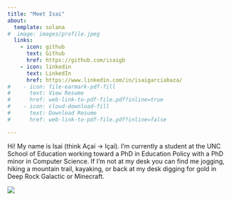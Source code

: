 ```yaml
---
title: "Meet Isai"
about:
  template: solana
#  image: images/profile.jpeg
  links:
    - icon: github
      text: Github
      href: https://github.com/isaigb
    - icon: linkedin
      text: LinkedIn
      href: https://www.linkedin.com/in/isaigarciabaza/
#    - icon: file-earmark-pdf-fill
#      text: View Resume
#      href: web-link-to-pdf-file.pdf?inline=true
#    - icon: cloud-download-fill
#      text: Download Resume
#      href: web-link-to-pdf-file.pdf?inline=false

---
```


Hi! My name is Isai (think Açaí &rarr; Içaí). I'm currently a student at the UNC School of Education working toward a PhD in Education Policy with a PhD minor in Computer Science. If I'm not at my desk you can find me jogging, hiking a mountain trail, kayaking, or back at my desk digging for gold in Deep Rock Galactic or Minecraft.

![](images/profile.jpg)